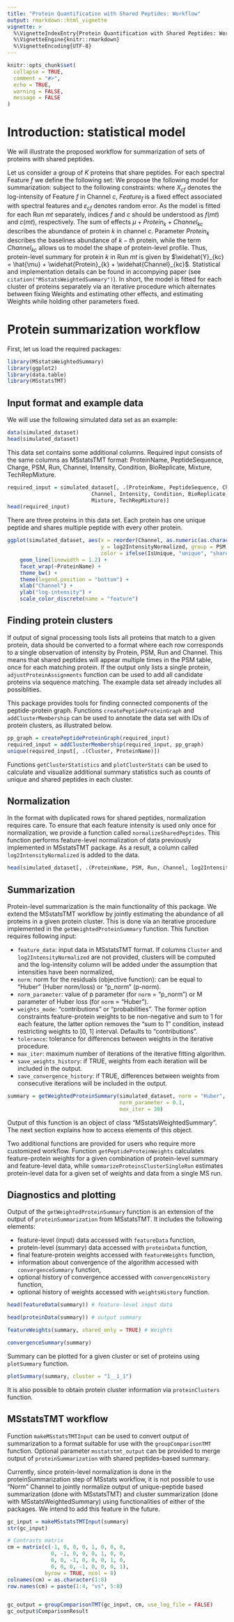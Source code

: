 ```yaml
---
title: "Protein Quantification with Shared Peptides: Workflow"
output: rmarkdown::html_vignette
vignette: >
  %\VignetteIndexEntry{Protein Quantification with Shared Peptides: Workflow}
  %\VignetteEngine{knitr::rmarkdown}
  %\VignetteEncoding{UTF-8}
---
```


```r
knitr::opts_chunk$set(
  collapse = TRUE,
  comment = "#>",
  echo = TRUE,
  warning = FALSE,
  message = FALSE
)
```



# Introduction: statistical model

We will illustrate the proposed workflow for summarization of sets of proteins with shared peptides.

Let us consider a group of $K$ proteins that share peptides.
For each spectral Feature $f$ we define the following set:
\begin{equation*}
    V(f) = \{k \in 1, \ldots, K: \text{ Feature f matches to Protein k}\}
\end{equation*}
We propose the following model for summarization:
\begin{multline}
    X_{cf} = \mu + \sum_{k \in V(f)}Weight_{fk}\left(Protein_k + Channel_{kc}\right) + Feature_{f} + \varepsilon_{cf}, \\
    \forall_k \sum_{c = 1}^{C}Channel_{kc} = 0, \sum_{k = 1}^{K}Protein_k = 0, \sum_{f = 1}^{F} Feature_{f} = 0, \mathbb{E}\varepsilon_{cf} = 0, \varepsilon_{cf}\, iid %\stackrel{iid}{\sim} \mathcal{N}(0, \sigma^2)
\end{multline}
subject to the following constraints:
\begin{eqnarray*}
\forall_{f} \sum_{k \in V(k)}Weight_{fk} &= 1, \\
\forall_{f, k} Weight_{fk} &\geq 0,
\end{eqnarray*}
where $X_{cf}$ denotes the log-intensity of Feature $f$ in Channel $c$, $Feature_{f}$ is a fixed effect associated with spectral features and $\varepsilon_{cf}$ denotes random error.
As the model is fitted for each Run $mt$ separately, indices $f$ and $c$ should be understood as $f(mt)$ and $c(mt)$, respectively.
The sum of effects $\mu + Protein_k + Channel_{kc}$ describes the abundance of protein $k$ in channel $c$.
Parameter $Protein_k$ describes the baselines abundance of $k-th$ protein, while the term $Channel_{kc}$ allows us to model the shape of protein-level profile.
Thus, protein-level summary for protein $k$ in Run $mt$ is given by $\widehat{Y}_{kc} = \hat{\mu} + \widehat{Protein}_{k} + \widehat{Channel}_{kc}$.
Statistical and implementation details can be found in accompying paper (see `citation("MSstatsWeightedSummary")`).
In short, the model is fitted for each cluster of proteins separately via an iterative procedure which alternates between fixing Weights and estimating other effects, and estimating Weights while holding other parameters fixed.

# Protein summarization workflow

First, let us load the required packages:

```r
library(MSstatsWeightedSummary)
library(ggplot2)
library(data.table)
library(MSstatsTMT)
```

## Input format and example data

We will use the following simulated data set as an example:

```r
data(simulated_dataset)
head(simulated_dataset)
```

This data set contains some additional columns. Required input consists of the same columns as MSstatsTMT format:
ProteinName, PeptideSequence, Charge, PSM, Run, Channel, Intensity, Condition, BioReplicate, Mixture, TechRepMixture.

```r
required_input = simulated_dataset[, .(ProteinName, PeptideSequence, Charge, PSM, Run, 
                           Channel, Intensity, Condition, BioReplicate,
                           Mixture, TechRepMixture)]
head(required_input)
```

There are three proteins in this data set. Each protein has one unique peptide and shares multiple peptide with every other protein. 

```r
ggplot(simulated_dataset, aes(x = reorder(Channel, as.numeric(as.character(Channel))),
                              y = log2IntensityNormalized, group = PSM,
                              color = ifelse(IsUnique, "unique", "shared"))) +
    geom_line(linewidth = 1.2) +
    facet_wrap(~ProteinName) +
    theme_bw() +
    theme(legend.position = "bottom") +
    xlab("Channel") +
    ylab("log-intensity") +
    scale_color_discrete(name = "feature")
```

## Finding protein clusters

If output of signal processing tools lists all proteins that match to a given protein, data should be converted to a format where each row corresponds to a single observation of intensity by Protein, PSM, Run and Channel.
This means that shared peptides will appear multiple times in the PSM table, once for each matching protein.
If the output only lists a single protein, `adjustProteinAssignments` function can be used to add all candidate proteins via sequence matching.
The example data set already includes all possiblities.

This package provides tools for finding connected components of the peptide-protein graph. 
Functions `createPeptideProteinGraph` and `addClusterMembership` can be used to annotate the data set with IDs of protein clusters, as illustrated below.

```r
pp_graph = createPeptideProteinGraph(required_input)
required_input = addClusterMembership(required_input, pp_graph)
unique(required_input[, .(Cluster, ProteinName)])
```
Functions `getClusterStatistics` and `plotClusterStats` can be used to calculate and visualize additional summary statistics such as counts of unique and shared peptides in each cluster.

## Normalization

In the format with duplicated rows for shared peptides, normalization requires care. To ensure that each feature intensity is used only once for normalization, we provide a function called `normalizeSharedPeptides`. This function performs feature-level normalization of data previously implemented in MSstatsTMT package. As a result, a column called `log2IntensityNormalized` is added to the  data.

```r
head(simulated_dataset[, .(ProteinName, PSM, Run, Channel, log2IntensityNormalized)])
```


## Summarization

Protein-level summarization is the main functionality of this package. We extend the MSstatsTMT workflow by jointly estimating the abundance of all proteins in a given protein cluster. This is done via an iterative procedure implemented in the `getWeightedProteinSummary` function.
This function requires following input:

  - `feature_data`: input data in MSstatsTMT format. If columns `Cluster` and `log2IntensityNormalized` are not provided, clusters will be computed and the log-intensity column will be added under the assumption that intensities have been normalized,
  - `norm`: norm for the residuals (objective function): can be equal to "Huber" (Huber norm/loss) or "p_norm" (p-norm). 
  - `norm_parameter`: value of p parameter (for `norm` = "p_norm") or M parameter of Huber loss (for `norm` = "Huber").
  - `weights_mode`: "contributions" or "probabilities". The former option constraints feature-protein weights to be non-negative and sum to 1 for each feature, the latter option removes the "sum to 1" condition, instead restricting weights to [0, 1] interval. Defaults to "contributions".
  - `tolerance`: tolerance for differences between weights in the iterative procedure.
  - `max_iter`: maximum number of iterations of the iterative fitting algorithm.
  - `save_weights_history`: if TRUE, weights from each iteration will be included in the output.
  - `save_convergence_history`: if TRUE, differences between weights from consecutive iterations will be included in the output.

```r
summary = getWeightedProteinSummary(simulated_dataset, norm = "Huber",
                                    norm_parameter = 0.1,
                                    max_iter = 30)
```

Output of this function is an object of class "MSstatsWeightedSummary". 
The next section explains how to access elements of this object.

Two additional functions are provided for users who require more customized workflow.
Function `getPeptideProteinWeights` calculates feature-protein weights for a given combination of protein-level summary and feature-level data, while `summarizeProteinsClusterSingleRun` estimates protein-level data for a given set of weights and data from a single MS run.


## Diagnostics and plotting

Output of the `getWeightedProteinSummary` function is an extension of the output of `proteinSummarization` from MSstatsTMT.
It includes the following elements: 

  - feature-level (input) data accessed with `featureData` function,
  - protein-level (summary) data accessed with `proteinData` function,
  - final feature-protein weights accessed with `featureWeights` function,
  - information about convergence of the algorithm accessed with `convergenceSummary` function,
  - optional history of convergence accessed with `convergenceHistory` function,
  - optional history of weights accessed with `weightsHistory` function.


```r
head(featureData(summary)) # feature-level input data
```

```r
head(proteinData(summary)) # output summary
```

```r
featureWeights(summary, shared_only = TRUE) # Weights
```
```r
convergenceSummary(summary)
```
Summary can be plotted for a given cluster or set of proteins using `plotSummary` function.

```r
plotSummary(summary, cluster = "1__1_1")
```

It is also possible to obtain protein cluster information via `proteinClusters` function.

## MSstatsTMT workflow

Function `makeMSstatsTMTInput` can be used to convert output of summarization to a format suitable for use with the `groupComparisonTMT` function.
Optional parameter `msstatstmt_output` can be provided to merge output of `proteinSummarization` with shared peptides-based summary.

Currently, since protein-level normalization is done in the proteinSummarization step of MSstats workflow, it is not possible to use "Norm" Channel to jointly normalize output of unique-peptide based summarization (done with MSstatsTMT) and cluster summarization (done with MSstatsWeightedSummary) using functionalities of either of the packages.
We intend to add this feature in the future.

```r
gc_input = makeMSstatsTMTInput(summary)
str(gc_input)
```

```r
# Contrasts matrix
cm = matrix(c(-1, 0, 0, 0, 1, 0, 0, 0,
              0, -1, 0, 0, 0, 1, 0, 0,
              0, 0, -1, 0, 0, 0, 1, 0,
              0, 0, 0, -1, 0, 0, 0, 1),
            byrow = TRUE, ncol = 8)
colnames(cm) = as.character(1:8)
row.names(cm) = paste(1:4, "vs", 5:8)


gc_output = groupComparisonTMT(gc_input, cm, use_log_file = FALSE)
gc_output$ComparisonResult
```

<!-- plotDistributionComparison	Compare distribution of log2-intensities per channel with and without shared peptides -->
<!-- plotProfiles	Plot feature profiles -->
<!-- plotSummaryComparison	Plot multiple protein-level summaries -->
<!-- getWeightsConstraints	Get constraints for weights : remove help? --> 
